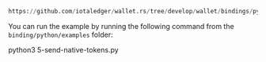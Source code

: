 ```python reference
https://github.com/iotaledger/wallet.rs/tree/develop/wallet/bindings/python/examples/5-send-native-tokens.py
```

You can run the example by running the following command from the `binding/python/examples` folder:

<CodeBlock className="language-bash">
    python3 5-send-native-tokens.py
</CodeBlock>
